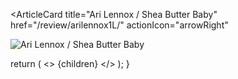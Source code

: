 <ArticleCard
  title="Ari Lennox / Shea Butter Baby"
  href="/review/arilennox1L/"
  actionIcon="arrowRight"
>

![Ari Lennox / Shea Butter Baby](../../images/cd/arilennox1L.jpg) 

</ArticleCard>

  return (
    <>
      {children}
    </>
  );
}